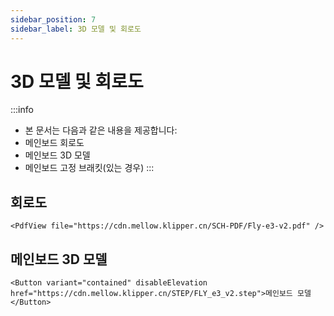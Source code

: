```yaml
---
sidebar_position: 7
sidebar_label: 3D 모델 및 회로도
---
```




# 3D 모델 및 회로도

:::info
* 본 문서는 다음과 같은 내용을 제공합니다:
* 메인보드 회로도
* 메인보드 3D 모델
* 메인보드 고정 브래킷(있는 경우)
:::

## 회로도

    <PdfView file="https://cdn.mellow.klipper.cn/SCH-PDF/Fly-e3-v2.pdf" />


## 메인보드 3D 모델

    <Button variant="contained" disableElevation href="https://cdn.mellow.klipper.cn/STEP/FLY_e3_v2.step">메인보드 모델</Button>

